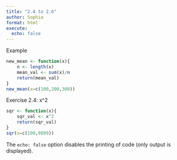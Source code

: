 ```yaml
---
title: "2.4 to 2.6"
author: Sophia
format: html
execute: 
  echo: false
---
```

Example

```r
new_mean <- function(x){
	n <- length(x)
	mean_val <- sum(x)/n
	return(mean_val)
}
new_mean(x=c(100,200,300))
```

Exercise 2.4: x^2

```r
sqr <- function(x){
	sqr_val <- x^2
	return(sqr_val)
}
sqr(x=c(100,9899))
```

The `echo: false` option disables the printing of code (only output is displayed).
